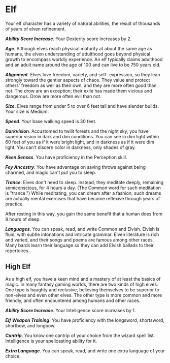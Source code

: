 # Elf
Your elf character has a variety of natural abilities, the result of thousands of years of elven refinement.

***Ability Score Increase***. Your Dexterity score increases by 2.

***Age***. Although elves reach physical maturity at about the same age as humans, the elven understanding of adulthood goes beyond physical growth to encompass worldly experience. An elf typically claims adulthood and an adult name around the age of 100 and can live to be 750 years old.

***Alignment***. Elves love freedom, variety, and self- expression, so they lean strongly toward the gentler aspects of chaos. They value and protect others' freedom as well as their own, and they are more often good than not. The drow are an exception; their exile has made them vicious and dangerous. Drow are more often evil than not.

***Size***. Elves range from under 5 to over 6 feet tall and have slender builds. Your size is Medium.

***Speed***. Your base walking speed is 30 feet.

***Darkvision***. Accustomed to twilit forests and the night sky, you have superior vision in dark and dim conditions. You can see in dim light within 60 feet of you as if it were bright light, and in darkness as if it were dim light. You can't discern color in darkness, only shades of gray.

***Keen Senses***. You have proficiency in the Perception skill.

***Fey Ancestry***. You have advantage on saving throws against being charmed, and magic can't put you to sleep.

***Trance***. Elves don't need to sleep. Instead, they meditate deeply, remaining semiconscious, for 4 hours a day. (The Common word for such meditation is "trance.") While meditating, you can dream after a fashion; such dreams are actually mental exercises that have become reflexive through years of practice.

After resting in this way, you gain the same benefit that a human does from 8 hours of sleep.

***Languages***. You can speak, read, and write Common and Elvish. Elvish is fluid, with subtle intonations and intricate grammar. Elven literature is rich and varied, and their songs and poems are famous among other races. Many bards learn their language so they can add Elvish ballads to their repertoires.

## High Elf

As a high elf, you have a keen mind and a mastery of at least the basics of magic. In many fantasy gaming worlds, there are two kinds of high elves. One type is haughty and reclusive, believing themselves to be superior to non-elves and even other elves. The other type is more common and more friendly, and often encountered among humans and other races.

***Ability Score Increase***. Your Intelligence score increases by 1.

***Elf Weapon Training***. You have proficiency with the longsword, shortsword, shortbow, and longbow.

***Cantrip***. You know one cantrip of your choice from the wizard spell list. Intelligence is your spellcasting ability for it.

***Extra Language***. You can speak, read, and write one extra language of your choice.